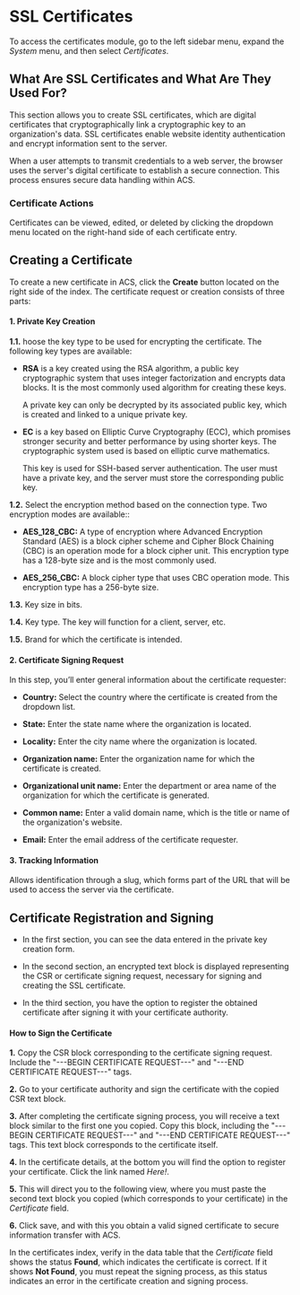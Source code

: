 # SSL Certificates

To access the certificates module, go to the left sidebar menu, expand the *System* menu, and then select *Certificates*.

## What Are SSL Certificates and What Are They Used For?

This section allows you to create SSL certificates, which are digital certificates that cryptographically link a cryptographic key to an organization's data. SSL certificates enable website identity authentication and encrypt information sent to the server.

When a user attempts to transmit credentials to a web server, the browser uses the server's digital certificate to establish a secure connection. This process ensures secure data handling within ACS.

### Certificate Actions

Certificates can be viewed, edited, or deleted by clicking the dropdown menu located on the right-hand side of each certificate entry.

## Creating a Certificate

To create a new certificate in ACS, click the **Create** button located on the right side of the index. The certificate request or creation consists of three parts:

#### 1. Private Key Creation

**1.1.** hoose the key type to be used for encrypting the certificate. The following key types are available:

- **RSA** is a key created using the RSA algorithm, a public key cryptographic system that uses integer factorization and encrypts data blocks. It is the most commonly used algorithm for creating these keys.

  A private key can only be decrypted by its associated public key, which is created and linked to a unique private key.

- **EC** is a key based on Elliptic Curve Cryptography (ECC), which promises stronger security and better performance by using shorter keys. The cryptographic system used is based on elliptic curve mathematics.

  This key is used for SSH-based server authentication. The user must have a private key, and the server must store the corresponding public key.

**1.2.** Select the encryption method based on the connection type. Two encryption modes are available::

- **AES_128_CBC:** A type of encryption where Advanced Encryption Standard (AES) is a block cipher scheme and Cipher Block Chaining (CBC) is an operation mode for a block cipher unit. This encryption type has a 128-byte size and is the most commonly used.

- **AES_256_CBC:** A block cipher type that uses CBC operation mode. This encryption type has a 256-byte size.


**1.3.** Key size in bits.

**1.4.** Key type. The key will function for a client, server, etc.

**1.5.** Brand for which the certificate is intended.


#### 2. Certificate Signing Request

In this step, you’ll enter general information about the certificate requester:

- **Country:** Select the country where the certificate is created from the dropdown list.

- **State:** Enter the state name where the organization is located.

- **Locality:** Enter the city name where the organization is located.

- **Organization name:** Enter the organization name for which the certificate is created.

- **Organizational unit name:** Enter the department or area name of the organization for which the certificate is generated.

- **Common name:** Enter a valid domain name, which is the title or name of the organization's website.

- **Email:** Enter the email address of the certificate requester.

#### 3. Tracking Information


Allows identification through a slug, which forms part of the URL that will be used to access the server via the certificate.

## Certificate Registration and Signing

- In the first section, you can see the data entered in the private key creation form.

- In the second section, an encrypted text block is displayed representing the CSR or certificate signing request, necessary for signing and creating the SSL certificate.

- In the third section, you have the option to register the obtained certificate after signing it with your certificate authority.

#### How to Sign the Certificate

**1.** Copy the CSR block corresponding to the certificate signing request. Include the "---BEGIN CERTIFICATE REQUEST---" and "---END CERTIFICATE REQUEST---" tags.

**2.** Go to your certificate authority and sign the certificate with the copied CSR text block.

**3.** After completing the certificate signing process, you will receive a text block similar to the first one you copied. Copy this block, including the "---BEGIN CERTIFICATE REQUEST---" and "---END CERTIFICATE REQUEST---" tags. This text block corresponds to the certificate itself.

**4.** In the certificate details, at the bottom you will find the option to register your certificate. Click the link named *Here!*.

**5.** This will direct you to the following view, where you must paste the second text block you copied (which corresponds to your certificate) in the *Certificate* field.

**6.** Click save, and with this you obtain a valid signed certificate to secure information transfer with ACS.

In the certificates index, verify in the data table that the *Certificate* field shows the status **Found**, which indicates the certificate is correct. If it shows **Not Found**, you must repeat the signing process, as this status indicates an error in the certificate creation and signing process.
